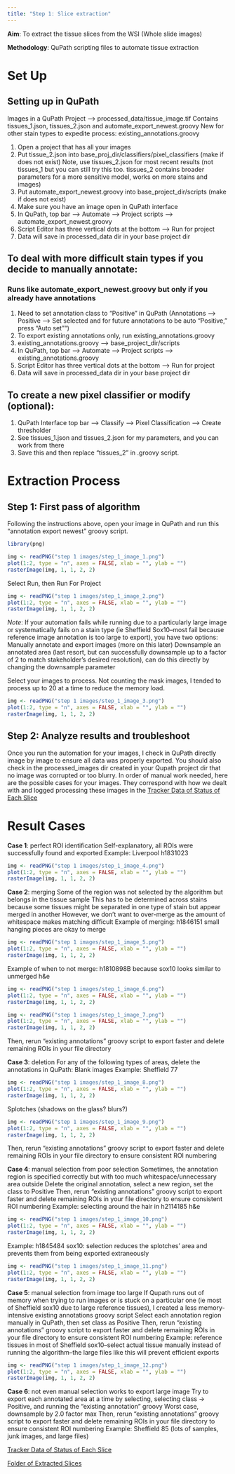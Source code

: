 ```yaml
---
title: "Step 1: Slice extraction"
---
```


**Aim**: To extract the tissue slices from the WSI (Whole slide images)

**Methodology**: QuPath scripting files to automate tissue extraction

# **Set Up**

## Setting up in QuPath

Images in a QuPath Project --> processed_data/tissue_image.tif
Contains tissues_1.json, tissues_2.json and automate_export_newest.groovy
New for other stain types to expedite process: existing_annotations.groovy

1. Open a project that has all your images
2. Put tissue_2.json into base_proj_dir/classifiers/pixel_classifiers (make if does not exist) Note, use tissues_2.json for most recent results (not tissues_1 but you can still try this too. tissues_2 contains broader parameters for a more sensitive model, works on more stains and images)
3. Put automate_export_newest.groovy into base_project_dir/scripts (make if does not exist)
4. Make sure you have an image open in QuPath interface
5. In QuPath, top bar --> Automate --> Project scripts --> automate_export_newest.groovy
6. Script Editor has three vertical dots at the bottom --> Run for project
7. Data will save in processed_data dir in your base project dir

## To deal with more difficult stain types if you decide to manually annotate:
### Runs like automate_export_newest.groovy but only if you already have annotations

1. Need to set annotation class to "Positive" in QuPath (Annotations --> Positive --> Set selected and for future annotations to be auto "Positive," press "Auto set"")
2. To export existing annotations only, run existing_annotations.groovy
3. existing_annotations.groovy --> base_project_dir/scripts
4. In QuPath, top bar --> Automate --> Project scripts --> existing_annotations.groovy
5. Script Editor has three vertical dots at the bottom --> Run for project
6. Data will save in processed_data dir in your base project dir

## To create a new pixel classifier or modify (optional):
1. QuPath Interface top bar --> Classify --> Pixel Classification --> Create thresholder
2. See tissues_1.json and tissues_2.json for my parameters, and you can work from there
3. Save this and then replace "tissues_2" in .groovy script.

# **Extraction Process**

## Step 1: First pass of algorithm

Following the instructions above, open your image in QuPath and run this “annotation export newest” groovy script.

```r
library(png)
```

```r
img <- readPNG("step 1 images/step_1_image_1.png")
plot(1:2, type = "n", axes = FALSE, xlab = "", ylab = "") 
rasterImage(img, 1, 1, 2, 2)
```

Select Run, then Run For Project

```r
img <- readPNG("step 1 images/step_1_image_2.png")
plot(1:2, type = "n", axes = FALSE, xlab = "", ylab = "") 
rasterImage(img, 1, 1, 2, 2)
```

*Note*: If your automation fails while running due to a particularly large image or systematically fails on a stain type (ie Sheffield Sox10–most fail because reference image annotation is too large to export), you have two options:
Manually annotate and export images (more on this later)
Downsample an annotated area (last resort, but can successfully downsample up to a factor of 2 to match stakeholder’s desired resolution), can do this directly by changing the downsample parameter

Select your images to process. Not counting the mask images, I tended to process up to 20 at a time to reduce the memory load.

```r
img <- readPNG("step 1 images/step_1_image_3.png")
plot(1:2, type = "n", axes = FALSE, xlab = "", ylab = "") 
rasterImage(img, 1, 1, 2, 2)
```

## Step 2: Analyze results and troubleshoot

Once you run the automation for your images, I check in QuPath directly image by image to ensure all data was properly exported. You should also check in the processed_images dir created in your Qupath project dir that no image was corrupted or too blurry. In order of manual work needed, here are the possible cases for your images. They correspond with how we dealt with and logged processing these images in the [Tracker Data of Status of Each Slice](https://nuwildcat-my.sharepoint.com/:x:/r/personal/akl0407_ads_northwestern_edu/_layouts/15/Doc.aspx?sourcedoc=%7B7050DB24-1558-4042-BF99-C6B17BBAF84D%7D&file=data_uploaded_tracker.xlsx&action=default&mobileredirect=true)

# Result Cases

**Case 1**: perfect ROI identification
Self-explanatory, all ROIs were successfully found and exported
Example: Liverpool h1831023

```r
img <- readPNG("step 1 images/step_1_image_4.png")
plot(1:2, type = "n", axes = FALSE, xlab = "", ylab = "") 
rasterImage(img, 1, 1, 2, 2)
```

**Case 2**: merging
Some of the region was not selected by the algorithm but belongs in the tissue sample
This has to be determined across stains because some tissues might be separated in one type of stain but appear merged in another
However, we don’t want to over-merge as the amount of whitespace makes matching difficult
Example of merging: h1846151 small hanging pieces are okay to merge

```r
img <- readPNG("step 1 images/step_1_image_5.png")
plot(1:2, type = "n", axes = FALSE, xlab = "", ylab = "") 
rasterImage(img, 1, 1, 2, 2)
```

Example of when to not merge: h1810898B because sox10 looks similar to unmerged h&e

```r
img <- readPNG("step 1 images/step_1_image_6.png")
plot(1:2, type = "n", axes = FALSE, xlab = "", ylab = "") 
rasterImage(img, 1, 1, 2, 2)
```
```r
img <- readPNG("step 1 images/step_1_image_7.png")
plot(1:2, type = "n", axes = FALSE, xlab = "", ylab = "") 
rasterImage(img, 1, 1, 2, 2)
```
Then, rerun “existing annotations” groovy script to export faster and delete remaining ROIs in your file directory


**Case 3**: deletion
For any of the following types of areas, delete the annotations in QuPath:
Blank images
Example: Sheffield 77

```r
img <- readPNG("step 1 images/step_1_image_8.png")
plot(1:2, type = "n", axes = FALSE, xlab = "", ylab = "") 
rasterImage(img, 1, 1, 2, 2)
```

Splotches (shadows on the glass? blurs?)

```r
img <- readPNG("step 1 images/step_1_image_9.png")
plot(1:2, type = "n", axes = FALSE, xlab = "", ylab = "") 
rasterImage(img, 1, 1, 2, 2)
```

Then, rerun “existing annotations” groovy script to export faster and delete remaining ROIs in your file directory to ensure consistent ROI numbering


**Case 4**: manual selection from poor selection
Sometimes, the annotation region is specified correctly but with too much whitespace/unnecessary area outside
Delete the original annotation, select a new region, set the class to Positive
Then, rerun “existing annotations” groovy script to export faster and delete remaining ROIs in your file directory to ensure consistent ROI numbering
Example: selecting around the hair in h2114185 h&e

```r
img <- readPNG("step 1 images/step_1_image_10.png")
plot(1:2, type = "n", axes = FALSE, xlab = "", ylab = "") 
rasterImage(img, 1, 1, 2, 2)
```

Example: h1845484 sox10: selection reduces the splotches’ area and prevents them from being exported extraneously

```r
img <- readPNG("step 1 images/step_1_image_11.png")
plot(1:2, type = "n", axes = FALSE, xlab = "", ylab = "") 
rasterImage(img, 1, 1, 2, 2)
```

**Case 5**: manual selection from image too large
If Qupath runs out of memory when trying to run images or is stuck on a particular one (ie most of Sheffield sox10 due to large reference tissues), I created a less memory-intensive existing annotations groovy script
Select each annotation region manually in QuPath, then set class as Positive
Then, rerun “existing annotations” groovy script to export faster and delete remaining ROIs in your file directory to ensure consistent ROI numbering
Example: reference tissues in most of Sheffield sox10–select actual tissue manually instead of running the algorithm–the large files like this will prevent efficient exports
 
```r
img <- readPNG("step 1 images/step_1_image_12.png")
plot(1:2, type = "n", axes = FALSE, xlab = "", ylab = "") 
rasterImage(img, 1, 1, 2, 2)
```

**Case 6**: not even manual selection works to export large image
Try to export each annotated area at a time by selecting, selecting class → Positive, and running the “existing annotation” groovy
Worst case, downsample by 2.0 factor max
Then, rerun “existing annotations” groovy script to export faster and delete remaining ROIs in your file directory to ensure consistent ROI numbering
Example: Sheffield 85 (lots of samples, junk images, and large files)


[Tracker Data of Status of Each Slice](https://nuwildcat-my.sharepoint.com/:x:/r/personal/akl0407_ads_northwestern_edu/_layouts/15/Doc.aspx?sourcedoc=%7B7050DB24-1558-4042-BF99-C6B17BBAF84D%7D&file=data_uploaded_tracker.xlsx&action=default&mobileredirect=true)


[Folder of Extracted Slices](https://nuwildcat-my.sharepoint.com/personal/akl0407_ads_northwestern_edu/_layouts/15/onedrive.aspx?id=%2Fpersonal%2Fakl0407%5Fads%5Fnorthwestern%5Fedu%2FDocuments%2FSTAT390%2FProcessed%20data%20%28slices%20extracted%29&ga=1)

